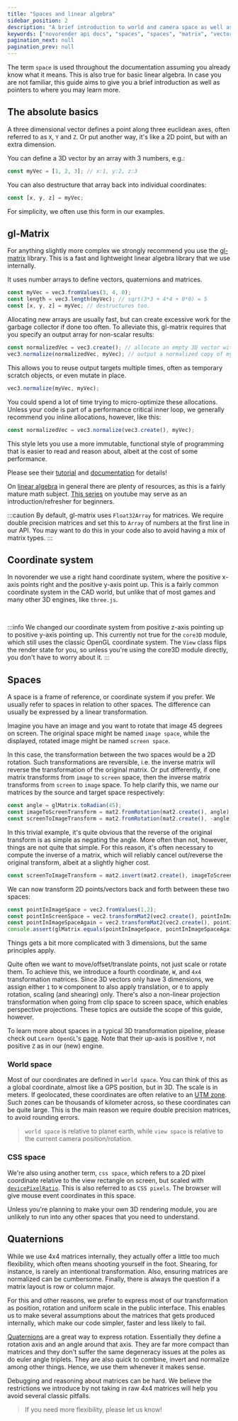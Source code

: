 ```yaml
---
title: "Spaces and linear algebra"
sidebar_position: 2
description: "A brief introduction to world and camera space as well as some linear algebra."
keywords: ["novorender api docs", "spaces", "spaces", "matrix", "vector", "quaternion"]
pagination_next: null
pagination_prev: null
---
```



The term `space` is used throughout the documentation assuming you already know what it means.
This is also true for basic linear algebra.
In case you are not familiar, this guide aims to give you a brief introduction as well as pointers to where you may learn more.

## The absolute basics

A three dimensional vector defines a point along three euclidean axes, often referred to as `X`, `Y` and `Z`.
Or put another way, it's like a 2D point, but with an extra dimension.

You can define a 3D vector by an array with 3 numbers, e.g.:

```typescript
const myVec = [1, 2, 3]; // x:1, y:2, z:3
```

You can also destructure that array back into individual coordinates:

```typescript
const [x, y, z] = myVec;
```

For simplicity, we often use this form in our examples.

## gl-Matrix

For anything slightly more complex we strongly recommend you use the [gl-matrix](https://www.npmjs.com/package/gl-matrix) library.
This is a fast and lightweight linear algebra library that we use internally.

It uses number arrays to define vectors, quaternions and matrices.

```typescript
const myVec = vec3.fromValues(3, 4, 0);
const length = vec3.length(myVec); // sqrt(3*3 + 4*4 + 0*0) = 5
const [x, y, z] = myVec; // destructures too.
```

Allocating new arrays are usually fast, but can create excessive work for the garbage collector if done too often.
To alleviate this, gl-matrix requires that you specify an output array for non-scalar results:

```typescript
const normalizedVec = vec3.create(); // allocate an empty 3D vector with all coordinates set to 0.
vec3.normalize(normalizedVec, myVec); // output a normalized copy of myVec into normalizedVector.
```

This allows you to reuse output targets multiple times, often as temporary scratch objects, or even mutate in place.

```typescript
vec3.normalize(myVec, myVec);
```

You could spend a lot of time trying to micro-optimize these allocations.
Unless your code is part of a performance critical inner loop, we generally recommend you inline allocations, however, like this:

```typescript
const normalizedVec = vec3.normalize(vec3.create(), myVec);
```

This style lets you use a more immutable, functional style of programming that is easier to read and reason about, albeit at the cost of some performance.

Please see their [tutorial](https://math.hws.edu/graphicsbook/c7/s1.html#webgl3d.1.2) and [documentation](https://glmatrix.net/) for details!

On [linear algebra](https://en.wikipedia.org/wiki/Linear_algebra) in general there are plenty of resources, as this is a fairly mature math subject.
[This series](https://www.youtube.com/playlist?list=PLZHQObOWTQDPD3MizzM2xVFitgF8hE_ab) on youtube may serve as an introduction/refresher for beginners.

:::caution
By default, gl-matrix uses `Float32Array` for matrices.
We require double precision matrices and set this to `Array` of numbers at the first line in our API.
You may want to do this in your code also to avoid having a mix of matrix types.
:::

## Coordinate system

In novorender we use a right hand coordinate system, where the positive x-axis points right and the positive y-axis point up.
This is a fairly common coordinate system in the CAD world, but unlike that of most games and many other 3D engines, like `three.js`.

<Drawio content={coordinateAxesGraph} />
<br/>

:::info
We changed our coordinate system from positive z-axis pointing up to positive y-axis pointing up.
This currently not true for the `core3D` module, which still uses the classic OpenGL coordinate system.
The `View` class flips the render state for you, so unless you're using the core3D module directly, you don't have to worry about it.
:::

## Spaces

A space is a frame of reference, or coordinate system if you prefer.
We usually refer to spaces in relation to other spaces.
The difference can usually be expressed by a linear transformation.

Imagine you have an image and you want to rotate that image 45 degrees on screen.
The original space might be named `image space`, while the displayed, rotated image might be named `screen space`.

In this case, the transformation between the two spaces would be a 2D rotation.
Such transformations are reversible, i.e. the inverse matrix will reverse the transformation of the original matrix.
Or put differently, if one matrix transforms from `image` to `screen` space, then the inverse matrix transforms from `screen` to `image` space.
To help clarify this, we name our matrices by the source and target space respectively:

```typescript
const angle = glMatrix.toRadian(45);
const imageToScreenTransform = mat2.fromRotation(mat2.create(), angle);
const screenToImageTransform = mat2.fromRotation(mat2.create(), -angle);
```

In this trivial example, it's quite obvious that the reverse of the original transform is as simple as negating the angle.
More often than not, however, things are not quite that simple.
For this reason, it's often necessary to compute the inverse of a matrix, which will reliably cancel out/reverse the original transform, albeit at a slightly higher cost.

```typescript
const screenToImageTransform = mat2.invert(mat2.create(), imageToScreenTransform);
```

We can now transform 2D points/vectors back and forth between these two spaces:

```typescript
const pointInImageSpace = vec2.fromValues(1,2);
const pointInScreenSpace = vec2.transformMat2(vec2.create(), pointInImageSpace, imageToScreenTransform);
const pointInImageSpaceAgain = vec2.transformMat2(vec2.create(), pointInScreenSpace, screenToImageTransform);
console.assert(glMatrix.equals(pointInImageSpace, pointInImageSpaceAgain));
```

Things gets a bit more complicated with 3 dimensions, but the same principles apply.

Quite often we want to move/offset/translate points, not just scale or rotate them.
To achieve this, we introduce a fourth coordinate, `W`, and `4x4` transformation matrices.
Since 3D vectors only have 3 dimensions, we assign either `1` to `W` component to also apply translation, or `0` to apply rotation, scaling (and shearing) only.
There's also a non-linear projection transformation when going from clip space to screen space, which enables perspective projections.
These topics are outside the scope of this guide, however.

To learn more about spaces in a typical 3D transformation pipeline, please check out `Learn OpenGL`'s [page](https://learnopengl.com/Getting-started/Coordinate-Systems).
Note that their up-axis is positive `Y`, not positive `Z` as in our (new) engine.

### World space

Most of our coordinates are defined in `world space`.
You can think of this as a global coordinate, almost like a GPS position, but in 3D.
The scale is in meters.
If geolocated, these coordinates are often relative to an [UTM zone](https://gisgeography.com/utm-universal-transverse-mercator-projection/).
Such zones can be thousands of kilometer across, so these coordinates can be quite large.
This is the main reason we require double precision matrices, to avoid rounding errors.

> `world space` is relative to planet earth, while `view space` is relative to the current camera position/rotation.

### CSS space

We're also using another term, `css space`, which refers to a 2D pixel coordinate relative to the view rectangle on screen, but scaled with [`devicePixelRatio`](https://developer.mozilla.org/en-US/docs/Web/API/Window/devicePixelRatio).
This is also referred to as `CSS pixels`.
The browser will give mouse event coordinates in this space.

Unless you're planning to make your own 3D rendering module, you are unlikely to run into any other spaces that you need to understand.

## Quaternions

While we use 4x4 matrices internally, they actually offer a little too much flexibility, which often means shooting yourself in the foot.
Shearing, for instance, is rarely an intentional transformation.
Also, ensuring matrices are normalized can be cumbersome.
Finally, there is always the question if a matrix layout is row or column major.

For this and other reasons, we prefer to express most of our transformation as position, rotation and uniform scale in the public interface.
This enables us to make several assumptions about the matrices that gets produced internally, which make our code simpler, faster and less likely to fail.

[Quaternions](https://en.wikipedia.org/wiki/Quaternions_and_spatial_rotation) are a great way to express rotation.
Essentially they define a rotation axis and an angle around that axis.
They are far more compact than matrices and they don't suffer the same degeneracy issues at the poles as do euler angle triplets.
They are also quick to combine, invert and normalize among other things.
Hence, we use them whenever it makes sense.

Debugging and reasoning about matrices can be hard.
We believe the restrictions we introduce by not taking in raw 4x4 matrices will help you avoid several classic pitfalls.

> If you need more flexibility, please let us know!
